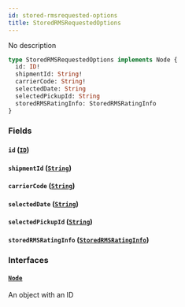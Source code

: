 ```yaml
---
id: stored-rmsrequested-options
title: StoredRMSRequestedOptions
---
```


No description

```graphql
type StoredRMSRequestedOptions implements Node {
  id: ID!
  shipmentId: String!
  carrierCode: String!
  selectedDate: String
  selectedPickupId: String
  storedRMSRatingInfo: StoredRMSRatingInfo
}
```

### Fields

#### `id` ([`ID`](../order-view-service/scalars/id))

#### `shipmentId` ([`String`](../order-view-service/scalars/string))

#### `carrierCode` ([`String`](../order-view-service/scalars/string))

#### `selectedDate` ([`String`](../order-view-service/scalars/string))

#### `selectedPickupId` ([`String`](../order-view-service/scalars/string))

#### `storedRMSRatingInfo` ([`StoredRMSRatingInfo`](../order-view-service/objects/stored-rmsrating-info))

### Interfaces

#### [`Node`](../order-view-service/interfaces/node)

An object with an ID
